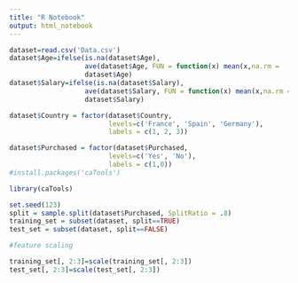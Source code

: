 ---
title: "R Notebook"
output: html_notebook
---


```{r}

dataset=read.csv('Data.csv')
dataset$Age=ifelse(is.na(dataset$Age),
                   ave(dataset$Age, FUN = function(x) mean(x,na.rm =                     TRUE)),
                   dataset$Age)
dataset$Salary=ifelse(is.na(dataset$Salary),
                   ave(dataset$Salary, FUN = function(x) mean(x,na.rm =                     TRUE)),
                   dataset$Salary)

dataset$Country = factor(dataset$Country,
                         levels=c('France', 'Spain', 'Germany'),
                         labels = c(1, 2, 3))

dataset$Purchased = factor(dataset$Purchased,
                         levels=c('Yes', 'No'),
                         labels = c(1,0))
#install.packages('caTools')

library(caTools)

set.seed(123)
split = sample.split(dataset$Purchased, SplitRatio = .8)
training_set = subset(dataset, split==TRUE)
test_set = subset(dataset, split==FALSE)

#feature scaling 

training_set[, 2:3]=scale(training_set[, 2:3])
test_set[, 2:3]=scale(test_set[, 2:3])

```

